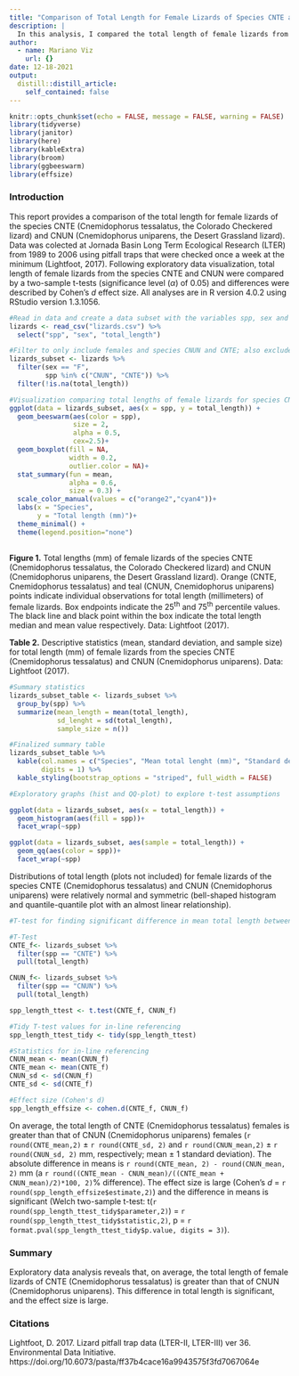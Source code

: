 ```yaml
---
title: "Comparison of Total Length for Female Lizards of Species CNTE and CNUN"
description: |
  In this analysis, I compared the total length of female lizards from two species: CNTE (Cnemidophorus tessalatus, the Colorado Checkered lizard) and CNUN (Cnemidophorus uniparens, the Desert Grassland lizard). Using data collected from the Jornada Basin LTER between 1989 and 2006, I employed a two-sample t-test to assess the significance of the difference in total length between the two species, and quantified the effect size using Cohen’s d. The analysis revealed that CNTE females are significantly longer on average than CNUN females, with a large effect size.
author:
  - name: Mariano Viz
    url: {}
date: 12-18-2021
output:
  distill::distill_article:
    self_contained: false
---
```


```r
knitr::opts_chunk$set(echo = FALSE, message = FALSE, warning = FALSE)
library(tidyverse)
library(janitor)
library(here)
library(kableExtra)
library(broom)
library(ggbeeswarm)
library(effsize)

```
### Introduction
This report provides a comparison of the total length for female lizards of the species CNTE (Cnemidophorus tessalatus, the Colorado Checkered lizard) and CNUN (Cnemidophorus uniparens, the Desert Grassland lizard). Data was colected at Jornada Basin Long Term Ecological Research (LTER) from 1989 to 2006 using pitfall traps that were checked once a week at the minimum (Lightfoot, 2017). Following exploratory data visualization, total length of female lizards from the species CNTE and CNUN were compared by a two-sample t-tests (significance level ($\alpha$) of 0.05) and differences were described by Cohen's *d* effect size.
All analyses are in R version 4.0.2 using RStudio version 1.3.1056.



```r
#Read in data and create a data subset with the variables spp, sex and total_length
lizards <- read_csv("lizards.csv") %>% 
  select("spp", "sex", "total_length")

#Filter to only include females and species CNUN and CNTE; also exclude NA from total_length 
lizards_subset <- lizards %>% 
  filter(sex == "F",
         spp %in% c("CNUN", "CNTE")) %>% 
  filter(!is.na(total_length))

```




```r
#Visualization comparing total lengths of female lizards for species CNUN and CNTE
ggplot(data = lizards_subset, aes(x = spp, y = total_length)) +
  geom_beeswarm(aes(color = spp),
                size = 2,
                alpha = 0.5,
                cex=2.5)+
  geom_boxplot(fill = NA, 
               width = 0.2, 
               outlier.color = NA)+
  stat_summary(fun = mean,
               alpha = 0.6,
               size = 0.3) +
  scale_color_manual(values = c("orange2","cyan4"))+
  labs(x = "Species",
       y = "Total length (mm)")+
  theme_minimal() +
  theme(legend.position="none")
  
```

**Figure 1.** Total lengths (mm) of female lizards of the species CNTE (Cnemidophorus tessalatus, the Colorado Checkered lizard) and CNUN (Cnemidophorus uniparens, the Desert Grassland lizard). Orange (CNTE, Cnemidophorus tessalatus) and teal (CNUN, Cnemidophorus uniparens) points indicate individual observations for total length (millimeters) of female lizards. Box endpoints indicate the 25^th^ and 75^th^ percentile values. The black line and black point within the box indicate the total length median and mean value respectively. Data: Lightfoot (2017).



**Table 2.** Descriptive statistics (mean, standard deviation, and sample size) for total length (mm) of female lizards from the species CNTE (Cnemidophorus tessalatus) and CNUN (Cnemidophorus uniparens). Data: Lightfoot (2017).

```r
#Summary statistics
lizards_subset_table <- lizards_subset %>% 
  group_by(spp) %>% 
  summarize(mean_length = mean(total_length),
            sd_lenght = sd(total_length),
            sample_size = n())

#Finalized summary table
lizards_subset_table %>% 
  kable(col.names = c("Species", "Mean total lenght (mm)", "Standard deviation (mm)", "Sample Size"),
        digits = 1) %>%
  kable_styling(bootstrap_options = "striped", full_width = FALSE)


```



```r

#Exploratory graphs (hist and QQ-plot) to explore t-test assumptions

ggplot(data = lizards_subset, aes(x = total_length)) +
  geom_histogram(aes(fill = spp))+
  facet_wrap(~spp)

ggplot(data = lizards_subset, aes(sample = total_length)) +
  geom_qq(aes(color = spp))+
  facet_wrap(~spp)

```

Distributions of total length (plots not included) for female lizards of the species CNTE (Cnemidophorus tessalatus) and CNUN (Cnemidophorus uniparens)  were relatively normal and symmetric (bell-shaped histogram and quantile-quantile plot with an almost linear relationship).





```r

#T-test for finding significant difference in mean total length between female lizards for the two species (CNUN and CNTE) and Cohen's d for measuring effect size

#T-Test
CNTE_f<- lizards_subset %>% 
  filter(spp == "CNTE") %>% 
  pull(total_length)

CNUN_f<- lizards_subset %>% 
  filter(spp == "CNUN") %>% 
  pull(total_length)

spp_length_ttest <- t.test(CNTE_f, CNUN_f)

#Tidy T-test values for in-line referencing
spp_length_ttest_tidy <- tidy(spp_length_ttest)

#Statistics for in-line referencing
CNUN_mean <- mean(CNUN_f)
CNTE_mean <- mean(CNTE_f)
CNUN_sd <- sd(CNUN_f)
CNTE_sd <- sd(CNTE_f)

#Effect size (Cohen's d)
spp_length_effsize <- cohen.d(CNTE_f, CNUN_f)

```

On average, the total length of CNTE (Cnemidophorus tessalatus) females is greater than that of CNUN (Cnemidophorus uniparens) females (`r round(CNTE_mean,2)` $\pm$ `r round(CNTE_sd, 2)` and `r round(CNUN_mean,2)` $\pm$ `r round(CNUN_sd, 2)` mm, respectively; mean $\pm$ 1 standard deviation). The absolute difference in means is `r round(CNTE_mean, 2) - round(CNUN_mean, 2)` mm (a `r round((CNTE_mean - CNUN_mean)/((CNTE_mean + CNUN_mean)/2)*100, 2)`% difference). The effect size is large (Cohen's *d* = `r round(spp_length_effsize$estimate,2)`) and the difference in means is significant (Welch two-sample t-test: t(`r round(spp_length_ttest_tidy$parameter,2)`) = `r round(spp_length_ttest_tidy$statistic,2)`, p = `r format.pval(spp_length_ttest_tidy$p.value, digits = 3)`).


### Summary
Exploratory data analysis reveals that, on average, the total length of female lizards of CNTE (Cnemidophorus tessalatus) is greater than that of CNUN (Cnemidophorus uniparens). This difference in total length is significant, and the effect size is large. 


### Citations
Lightfoot, D. 2017. Lizard pitfall trap data (LTER-II, LTER-III) ver 36. Environmental Data Initiative. https://doi.org/10.6073/pasta/ff37b4cace16a9943575f3fd7067064e